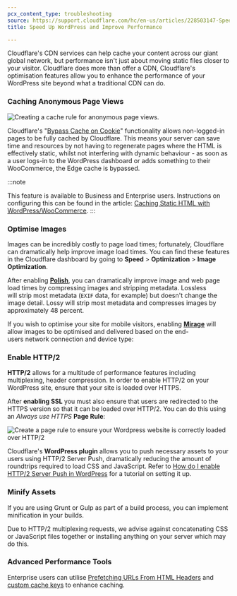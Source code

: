 ```yaml
---
pcx_content_type: troubleshooting
source: https://support.cloudflare.com/hc/en-us/articles/228503147-Speed-Up-WordPress-and-Improve-Performance
title: Speed Up WordPress and Improve Performance

---
```


Cloudflare's CDN services can help cache your content across our giant global network, but performance isn't just about moving static files closer to your visitor. Cloudflare does more than offer a CDN, Cloudflare's optimisation features allow you to enhance the performance of your WordPress site beyond what a traditional CDN can do.

### Caching Anonymous Page Views

![Creating a cache rule for anonymous page views.](~/assets/images/support/hc-import-screen_shot_2017_03_09_at_16_54_36_1_.png)

Cloudflare's "[Bypass Cache on Cookie](/cache/how-to/cache-rules/examples/bypass-cache-on-cookie/)" functionality allows non-logged-in pages to be fully cached by Cloudflare. This means your server can save time and resources by not having to regenerate pages where the HTML is effectively static, whilst not interfering with dynamic behaviour - as soon as a user logs-in to the WordPress dashboard or adds something to their WooCommerce, the Edge cache is bypassed.

:::note

This feature is available to Business and Enterprise users. Instructions
on configuring this can be found in the article: [Caching Static HTML
with
WordPress/WooCommerce](/support/third-party-software/content-management-system-cms/caching-static-html-with-wordpresswoocommerce/).
:::

### Optimise Images

Images can be incredibly costly to page load times; fortunately, Cloudflare can dramatically help improve image load times. You can find these features in the Cloudflare dashboard by going to **Speed** > **Optimization** > **Image Optimization**.

After enabling [**Polish**](/images/polish/), you can dramatically improve image and web page load times by compressing images and stripping metadata. Lossless will strip most metadata (`EXIF` data, for example) but doesn't change the image detail. Lossy will strip most metadata and compresses images by approximately 48 percent.

If you wish to optimise your site for mobile visitors, enabling [**Mirage**](/speed/optimization/images/mirage/) will allow images to be optimised and delivered based on the end-users network connection and device type:

### Enable HTTP/2

**HTTP/2** allows for a multitude of performance features including multiplexing, header compression. In order to enable HTTP/2 on your WordPress site, ensure that your site is loaded over HTTPS.

After **enabling SSL** you must also ensure that users are redirected to the HTTPS version so that it can be loaded over HTTP/2. You can do this using an *Always use HTTPS* **Page Rule**:

![Create a page rule to ensure your Wordpress website is correctly loaded over HTTP/2](~/assets/images/support/hc-import-screen_shot_2016_09_30_at_15_34_14.png)

Cloudflare's **WordPress plugin** allows you to push necessary assets to your users using HTTP/2 Server Push, dramatically reducing the amount of roundtrips required to load CSS and JavaScript. Refer to [How do I enable HTTP/2 Server Push in WordPress](https://developers.cloudflare.com/support/third-party-software/content-management-system-cms/how-do-i-enable-http2-server-push-in-wordpress/) for a tutorial on setting it up.

### Minify Assets

If you are using Grunt or Gulp as part of a build process, you can implement minification in your builds.

Due to HTTP/2 multiplexing requests, we advise against concatenating CSS or JavaScript files together or installing anything on your server which may do this.

### Advanced Performance Tools

Enterprise users can utilise [Prefetching URLs From HTML Headers](/speed/optimization/content/prefetch-urls/) and [custom cache keys](/cache/how-to/cache-keys/) to enhance caching.
